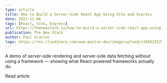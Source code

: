```yaml
---
type: article
title: How to Build a Server-Side React App Using Vite and Express
date: 2023-11-06
tags: [React, Vite, Express]
url: https://thenewstack.io/how-to-build-a-server-side-react-app-using-vite-and-express/
publication: The New Stack
author: Paul Scanlon
logo: https://res.cloudinary.com/www-paulie-dev/image/upload/v1665235257/paulie.dev/Logos/tns-logo_miu6qk.png
---
```


A demo of server-side rendering and server-side data fetching without using a framework — showing what React-powered frameworks actually do.

<CtaExternal href='https://thenewstack.io/how-to-build-a-server-side-react-app-using-vite-and-express/'>
  Read article
</CtaExternal>
